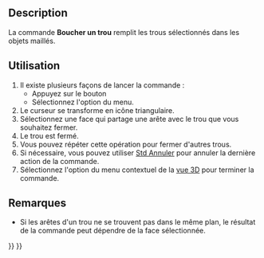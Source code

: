 <languages/>

{{Docnav/fr
|[[Mesh_FillupHoles/fr|Remplir les trous]]
|[[Mesh_AddFacet/fr|Ajouter un triangle]]
|[[Mesh_Workbench/fr|Atelier Mesh]]
|IconL=Mesh_FillupHoles.svg
|IconR=Mesh_AddFacet.svg
|IconC=Workbench_Mesh.svg
}}

{{GuiCommand/fr
|Name=Mesh FillInteractiveHole
|Name/fr=Mesh Boucher un trou
|MenuLocation=Maillages → Boucher un trou
|Workbenches=[[Mesh_Workbench/fr|Mesh]]
|SeeAlso=[[Mesh_FillupHoles/fr|Mesh Remplir les trous]], [[Mesh_AddFacet/fr|Mesh Ajouter un triangle]]
}}

==Description==

La commande '''Boucher un trou''' remplit les trous sélectionnés dans les objets maillés.

<span id="Usage"></span>
==Utilisation==

# Il existe plusieurs façons de lancer la commande :
#* Appuyez sur le bouton {{Button|[[Image:Mesh_FillInteractiveHole.svg|16px]] [[Mesh_FillInteractiveHole/fr|Boucher un trou]]}}
#* Sélectionnez l'option {{MenuCommand|Maillages → [[Image:Mesh_FillInteractiveHole.svg|16px]] Boucher un trou}} du menu.
# Le curseur se transforme en icône triangulaire.
# Sélectionnez une face qui partage une arête avec le trou que vous souhaitez fermer.
# Le trou est fermé.
# Vous pouvez répéter cette opération pour fermer d'autres trous.
# Si nécessaire, vous pouvez utiliser [[Std_Undo/fr|Std Annuler]] pour annuler la dernière action de la commande.
# Sélectionnez l'option {{MenuCommand|Quitter le mode de remplissage des trous}} du menu contextuel de la [[3D_view/fr|vue 3D]] pour terminer la commande.

<span id="Notes"></span>
==Remarques==

* Si les arêtes d'un trou ne se trouvent pas dans le même plan, le résultat de la commande peut dépendre de la face sélectionnée.


{{Docnav/fr
|[[Mesh_FillupHoles/fr|Remplir les trous]]
|[[Mesh_AddFacet/fr|Ajouter un triangle]]
|[[Mesh_Workbench/fr|Atelier Mesh]]
|IconL=Mesh_FillupHoles.svg
|IconR=Mesh_AddFacet.svg
|IconC=Workbench_Mesh.svg
}}

{{Mesh Tools navi{{#translation:}}}}
{{Userdocnavi{{#translation:}}}}
{{clear}}